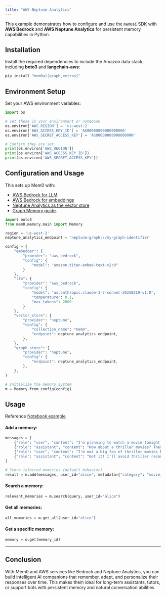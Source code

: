 ```yaml
---
title: "AWS Neptune Analytics"
---
```


This example demonstrates how to configure and use the `mem0ai` SDK with **AWS Bedrock** and **AWS Neptune Analytics** for persistent memory capabilities in Python.

## Installation

Install the required dependencies to include the Amazon data stack, including **boto3** and **langchain-aws**:

```bash
pip install "mem0ai[graph,extras]"
```

## Environment Setup

Set your AWS environment variables:

```python
import os

# Set these in your environment or notebook
os.environ['AWS_REGION'] = 'us-west-2'
os.environ['AWS_ACCESS_KEY_ID'] = 'AK00000000000000000'
os.environ['AWS_SECRET_ACCESS_KEY'] = 'AS00000000000000000'

# Confirm they are set
print(os.environ['AWS_REGION'])
print(os.environ['AWS_ACCESS_KEY_ID'])
print(os.environ['AWS_SECRET_ACCESS_KEY'])
```

## Configuration and Usage

This sets up Mem0 with:
- [AWS Bedrock for LLM](https://docs.mem0.ai/components/llms/models/aws_bedrock)
- [AWS Bedrock for embeddings](https://docs.mem0.ai/components/embedders/models/aws_bedrock#aws-bedrock)
- [Neptune Analytics as the vector store](https://docs.mem0.ai/components/vectordbs/dbs/neptune_analytics)
- [Graph Memory guide](https://docs.mem0.ai/open-source/features/graph-memory).

```python
import boto3
from mem0.memory.main import Memory

region = 'us-west-2'
neptune_analytics_endpoint = 'neptune-graph://my-graph-identifier'

config = {
    "embedder": {
        "provider": "aws_bedrock",
        "config": {
            "model": "amazon.titan-embed-text-v2:0"
        }
    },
    "llm": {
        "provider": "aws_bedrock",
        "config": {
            "model": "us.anthropic.claude-3-7-sonnet-20250219-v1:0",
            "temperature": 0.1,
            "max_tokens": 2000
        }
    },
    "vector_store": {
        "provider": "neptune",
        "config": {
            "collection_name": "mem0",
            "endpoint": neptune_analytics_endpoint,
        },
    },
    "graph_store": {
        "provider": "neptune",
        "config": {
            "endpoint": neptune_analytics_endpoint,
        },
    },
}

# Initialize the memory system
m = Memory.from_config(config)
```

## Usage

Reference [Notebook example](https://github.com/mem0ai/mem0/blob/main/examples/graph-db-demo/neptune-example.ipynb)

#### Add a memory:

```python
messages = [
    {"role": "user", "content": "I'm planning to watch a movie tonight. Any recommendations?"},
    {"role": "assistant", "content": "How about a thriller movies? They can be quite engaging."},
    {"role": "user", "content": "I'm not a big fan of thriller movies but I love sci-fi movies."},
    {"role": "assistant", "content": "Got it! I'll avoid thriller recommendations and suggest sci-fi movies in the future."}
]

# Store inferred memories (default behavior)
result = m.add(messages, user_id="alice", metadata={"category": "movie_recommendations"})
```

#### Search a memory:
```python
relevant_memories = m.search(query, user_id="alice")
```

#### Get all memories:
```python
all_memories = m.get_all(user_id="alice")
```

#### Get a specific memory:
```python
memory = m.get(memory_id)
```


---

## Conclusion

With Mem0 and AWS services like Bedrock and Neptune Analytics, you can build intelligent AI companions that remember, adapt, and personalize their responses over time. This makes them ideal for long-term assistants, tutors, or support bots with persistent memory and natural conversation abilities.
